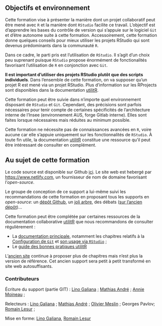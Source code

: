 
## Objectifs et environnement

Cette formation vise à présenter la manière dont un projet collaboratif peut être mené avec `R` et la manière dont `RStudio` facilite ce travail. L'objectif est d'apprendre les bases du contrôle de version qui s'appuie sur le logiciel  `Git` et d'être autonome suite à cette formation. Accessoirement, cette formation donne quelques conseils pour mieux utiliser les projets RStudio qui sont devenus prédominants dans la communauté `R`. 

Dans ce cadre, le parti pris est l'utilisation de `RStudio`. Il s'agit
d'un choix peu suprenant puisque `RStudio` propose énormément de fonctionalités
favorisant l'utilisation de `R` en conjonction avec `Git`. 

**Il est important d'utiliser des projets RStudio plutôt que des scripts individuels**. 
Dans l'ensemble de cette formation, on va supposer qu'un projet R est mené via
un projet RStudio. Plus d'information sur les RProjects sont disponibles 
dans la documentation [utilitR](https://www.book.utilitr.org/). 

Cette formation peut être suivie dans n'importe quel environnement disposant de `RStudio` et `Git`. Cependant, des précisions sont parfois nécessaires pour tenir compte de certaines spécificités de l'architecture interne de l'Insee (environnement AUS, forge Gitlab interne). Elles sont faites lorsque nécessaires mais réduites au minimum possible.

Cette formation ne nécessite pas de connaissances avancées en `R`, voire aucune car elle s'appuie uniquement sur les fonctionnalités de `RStudio`. À toute fin utile, la documentation [utilitR](www.book.utilitr.org) constitue une ressource
qu'il peut être intéressant de consulter en complément. 

## Au sujet de cette formation

Le code source est disponible sur Github <i class="fab fa-github"></i> [ici](https://github.com/InseeFrLab/formation-git).
Le site web est hebergé par  <https://www.netlify.com>, un fournisseur
de nom de domaine favorisant l'_open-source_.

Le groupe de conception de ce support a lui-même
suivi les recommandations de cette formation
en proposant tous les supports en _open-source_:
un [dépôt Github](https://github.com/InseeFrLab/formation-git),
un [joli arbre](https://github.com/InseeFrLab/formation-git/network),
des débats ([sur l'ancien dépôt](https://gitlab.com/linogaliana/collaboratif/-/issues))...

Cette formation peut être complétée par certaines ressources 
de la documentation collaborative [utilitR](utilitr.org/)
que nous recommandons de consulter régulièrement :

- La [documentation principale](book.utilitr.org/),
notamment les chapitres relatifs à la
[Configuration de `Git`](https://www.book.utilitr.org/git-config.html)
et [son usage via `RStudio`](https://www.book.utilitr.org/git.html) ;
- Le [guide des bonnes pratiques utilitR](https://www.book.utilitr.org)

L'[ancien site](https://linogaliana.gitlab.io/collaboratif/git.html)
continue à proposer plus de chapitres mais n'est plus la version de référence.
Cet ancien support sera petit à petit transformé en site web autosuffisants.

### Contributeurs {-}

Écriture du support (partie GIT) : 
[Lino Galiana](https://linogaliana.netlify.com/) ;
[Mathias André](https://gitlab.com/mathias.andre) ;
[Annie Moineau](https://gitlab.com/annieMoineau) ;

Relecteurs : 
[Lino Galiana](https://linogaliana.netlify.com/) ;
[Mathias André](https://gitlab.com/mathias.andre) ;
[Olivier Meslin](https://gitlab.com/oliviermeslin) ;
Georges Pavlov;
[Romain Lesur](https://github.com/RLesur) ;

Mise en forme:
[Lino Galiana](https://linogaliana.netlify.com/), [Romain Lesur](https://github.com/RLesur)

<!--------------
You can label chapter and section titles using `{#label}` after them, e.g., we can reference Chapter \@ref(intro). If you do not manually label them, there will be automatic labels anyway, e.g., Chapter \@ref(methods).

Figures and tables with captions will be placed in `figure` and `table` environments, respectively.

```r
par(mar = c(4, 4, .1, .1))
plot(pressure, type = 'b', pch = 19)
```

Reference a figure by its code chunk label with the `fig:` prefix, e.g., see Figure \@ref(fig:nice-fig). Similarly, you can reference tables generated from `knitr::kable()`, e.g., see Table \@ref(tab:nice-tab).

```r
knitr::kable(
  head(iris, 20), caption = 'Here is a nice table!',
  booktabs = TRUE
)
```

You can write citations, too. For example, we are using the **bookdown** package [@R-bookdown] in this sample book, which was built on top of R Markdown and **knitr** [@xie2015].
------>
